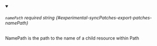 
<details className="config-field" data-expandable="false" open>
<summary>

###### `namePath` <span className="config-field-required" data-required="false">required</span> <span className="config-field-type">string</span> <span className="config-field-default"></span> <span className="config-field-enum"></span> {#experimental-syncPatches-export-patches-namePath}

NamePath is the path to the name of a child resource within Path

</summary>



</details>
